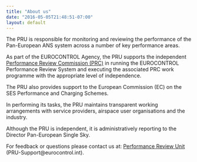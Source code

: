 ```yaml
---
title: "About us"
date: "2016-05-05T21:48:51-07:00"
layout: default
---
```


The PRU is responsible for monitoring and reviewing the performance of the Pan-European ANS system
across a number of key performance areas. 

As part of the EUROCONTROL Agency, the PRU supports the independent
[Performance Review Commission (PRC)](http://www.eurocontrol.int/ansperformance/)
in running the EUROCONTROL Performance Review System and executing the associated PRC
work programme with the appropriate level of independence. 

The PRU also provides support to the European Commission (EC) on the SES Performance
and Charging Schemes.

In performing its tasks, the PRU maintains transparent working arrangements with service providers,
airspace user organisations and the industry.

Although the PRU is independent, it is administratively reporting to the Director Pan-European
Single Sky.

For feedback or questions please contact us at:
[Performance Review Unit](mailto:PRU-Support@eurocontrol.int)
(PRU-Support@eurocontrol.int).